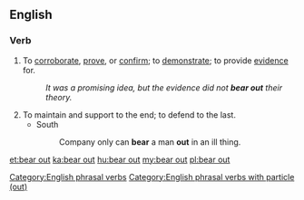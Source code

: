 ==English==

===Verb===
{{en-verb|head=[[bear]] [[out]]|bears out|bearing out|bore out|borne out}}

# {{context|transitive|lang=en}} To [[corroborate]], [[prove]], or [[confirm]]; to [[demonstrate]]; to provide [[evidence]] for.
#: ''It was a promising idea, but the evidence did not '''bear out''' their theory.''
# To maintain and support to the end; to defend to the last.
#* South
#*: Company only can '''bear''' a man '''out''' in an ill thing.

[[Category:English phrasal verbs]]
[[Category:English phrasal verbs with particle (out)]]

[[et:bear out]]
[[ka:bear out]]
[[hu:bear out]]
[[my:bear out]]
[[pl:bear out]]